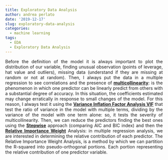 ```yaml
---
title: Exploratory Data Analysis
author: andrea perlato
date: '2019-12-17'
slug: exploratory-data-analysis
categories:
  - machine learning
tags:
  - EDA
  - Exploratory Data Analysis
---
```


<style>
body {
text-align: justify}
</style>

Before the definition of the model it is always important to plot the distribution of our variable, finding unusual observation (points of leverage, hat value and outliers), missing data (understand if they are missing at random or not at random). Then, I always put the data in a multiple regression to see correlations and the presence of [**multicollinearity**](https://en.wikipedia.org/wiki/Multicollinearity): is the phenomenon in which one predictor can be linearly predict from others with a substantial degree of accuracy. In this situation, the coefficients estimated may change erratically in response to small changes of the model. For this reason, I always test it using the [**Variance Inflation Factor Analysis VIF**](https://en.wikipedia.org/wiki/Variance_inflation_factor) that test the ratio of variance in the model with multiple terms, dividing by the variance of the model with one term alone: so, it tests the severity of multicollinearity.
Then, we can reduce the predictors finding the best ones using the [**Stepwise**](https://en.wikipedia.org/wiki/Stepwise_regression) approach (comparing AIC and BIC index) and then the [**Relative Importance Weight**](https://www.listendata.com/2015/05/relative-importance-weight-analysis.html) Analysis: in multiple regression analysis, we are interested in determining the relative contribution of each predictor. The  Relative Importance Weight Analysis, is a method by which we can partition the R-squared into pseudo-orthogonal portions. Each portion representing the relative contribution of one predictor variable.
























